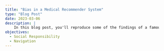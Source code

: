 ```yaml
---
title: "Bias in a Medical Recommender System"
type: "Blog Post"
date: 2023-03-06
description: |
    In this blog post, you'll reproduce some of the findings of a famous study that found racial bias in a deployed, large-scale medical recommender system. 
objectives: 
  - Social Responsibility
  - Navigation
---
```


